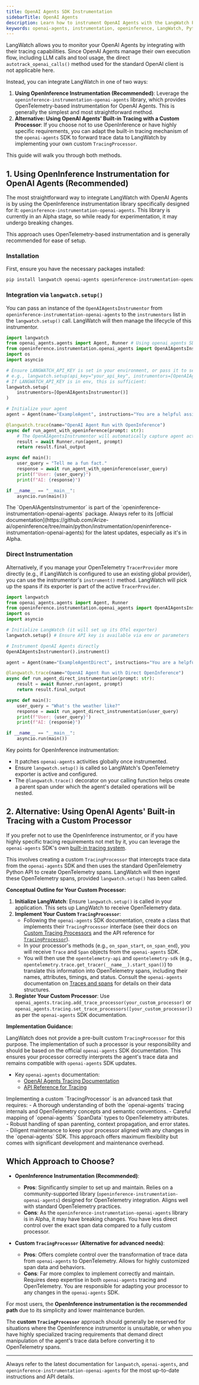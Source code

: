 ```yaml
---
title: OpenAI Agents SDK Instrumentation
sidebarTitle: OpenAI Agents
description: Learn how to instrument OpenAI Agents with the LangWatch Python SDK
keywords: openai-agents, instrumentation, openinference, LangWatch, Python, tracing
---
```


LangWatch allows you to monitor your OpenAI Agents by integrating with their tracing capabilities. Since OpenAI Agents manage their own execution flow, including LLM calls and tool usage, the direct `autotrack_openai_calls()` method used for the standard OpenAI client is not applicable here.

Instead, you can integrate LangWatch in one of two ways:

1.  **Using OpenInference Instrumentation (Recommended)**: Leverage the `openinference-instrumentation-openai-agents` library, which provides OpenTelemetry-based instrumentation for OpenAI Agents. This is generally the simplest and most straightforward method.
2.  **Alternative: Using OpenAI Agents' Built-in Tracing with a Custom Processor**: If you choose not to use OpenInference or have highly specific requirements, you can adapt the built-in tracing mechanism of the `openai-agents` SDK to forward trace data to LangWatch by implementing your own custom `TracingProcessor`.

This guide will walk you through both methods.

## 1. Using OpenInference Instrumentation for OpenAI Agents (Recommended)

The most straightforward way to integrate LangWatch with OpenAI Agents is by using the OpenInference instrumentation library specifically designed for it: `openinference-instrumentation-openai-agents`. This library is currently in an Alpha stage, so while ready for experimentation, it may undergo breaking changes.

This approach uses OpenTelemetry-based instrumentation and is generally recommended for ease of setup.

### Installation

First, ensure you have the necessary packages installed:

```bash
pip install langwatch openai-agents openinference-instrumentation-openai-agents
```

### Integration via `langwatch.setup()`

You can pass an instance of the `OpenAIAgentsInstrumentor` from `openinference-instrumentation-openai-agents` to the `instrumentors` list in the `langwatch.setup()` call. LangWatch will then manage the lifecycle of this instrumentor.

```python
import langwatch
from openai_agents.agents import Agent, Runner # Using openai_agents SDK
from openinference.instrumentation.openai_agents import OpenAIAgentsInstrumentor
import os
import asyncio

# Ensure LANGWATCH_API_KEY is set in your environment, or pass it to setup
# e.g., langwatch.setup(api_key="your_api_key", instrumentors=[OpenAIAgentsInstrumentor()])
# If LANGWATCH_API_KEY is in env, this is sufficient:
langwatch.setup(
    instrumentors=[OpenAIAgentsInstrumentor()]
)

# Initialize your agent
agent = Agent(name="ExampleAgent", instructions="You are a helpful assistant.")

@langwatch.trace(name="OpenAI Agent Run with OpenInference")
async def run_agent_with_openinference(prompt: str):
    # The OpenAIAgentsInstrumentor will automatically capture agent activities.
    result = await Runner.run(agent, prompt)
    return result.final_output

async def main():
    user_query = "Tell me a fun fact."
    response = await run_agent_with_openinference(user_query)
    print(f"User: {user_query}")
    print(f"AI: {response}")

if __name__ == "__main__":
    asyncio.run(main())
```

<Note>
  The `OpenAIAgentsInstrumentor` is part of the `openinference-instrumentation-openai-agents` package. Always refer to its [official documentation](https://github.com/Arize-ai/openinference/tree/main/python/instrumentation/openinference-instrumentation-openai-agents) for the latest updates, especially as it's in Alpha.
</Note>

### Direct Instrumentation

Alternatively, if you manage your OpenTelemetry `TracerProvider` more directly (e.g., if LangWatch is configured to use an existing global provider), you can use the instrumentor's `instrument()` method. LangWatch will pick up the spans if its exporter is part of the active `TracerProvider`.

```python
import langwatch
from openai_agents.agents import Agent, Runner
from openinference.instrumentation.openai_agents import OpenAIAgentsInstrumentor
import os
import asyncio

# Initialize LangWatch (it will set up its OTel exporter)
langwatch.setup() # Ensure API key is available via env or parameters

# Instrument OpenAI Agents directly
OpenAIAgentsInstrumentor().instrument()

agent = Agent(name="ExampleAgentDirect", instructions="You are a helpful assistant.")

@langwatch.trace(name="OpenAI Agent Run with Direct OpenInference")
async def run_agent_direct_instrumentation(prompt: str):
    result = await Runner.run(agent, prompt)
    return result.final_output

async def main():
    user_query = "What's the weather like?"
    response = await run_agent_direct_instrumentation(user_query)
    print(f"User: {user_query}")
    print(f"AI: {response}")

if __name__ == "__main__":
    asyncio.run(main())
```

Key points for OpenInference instrumentation:
-   It patches `openai-agents` activities globally once instrumented.
-   Ensure `langwatch.setup()` is called so LangWatch's OpenTelemetry exporter is active and configured.
-   The `@langwatch.trace()` decorator on your calling function helps create a parent span under which the agent's detailed operations will be nested.

## 2. Alternative: Using OpenAI Agents' Built-in Tracing with a Custom Processor

If you prefer not to use the OpenInference instrumentor, or if you have highly specific tracing requirements not met by it, you can leverage the `openai-agents` SDK's own [built-in tracing system](https://openai.github.io/openai-agents-python/tracing/).

This involves creating a custom `TracingProcessor` that intercepts trace data from the `openai-agents` SDK and then uses the standard OpenTelemetry Python API to create OpenTelemetry spans. LangWatch will then ingest these OpenTelemetry spans, provided `langwatch.setup()` has been called.

**Conceptual Outline for Your Custom Processor:**

1.  **Initialize LangWatch**: Ensure `langwatch.setup()` is called in your application. This sets up LangWatch to receive OpenTelemetry data.
2.  **Implement Your Custom `TracingProcessor`**: 
    -   Following the `openai-agents` SDK documentation, create a class that implements their `TracingProcessor` interface (see their docs on [Custom Tracing Processors](https://openai.github.io/openai-agents-python/tracing/#custom-tracing-processors) and the API reference for [`TracingProcessor`](https://openai.github.io/openai-agents-python/ref/tracing/#agents.tracing.TracingProcessor)).
    -   In your processor's methods (e.g., `on_span_start`, `on_span_end`), you will receive `Trace` and `Span` objects from the `openai-agents` SDK.
    -   You will then use the `opentelemetry-api` and `opentelemetry-sdk` (e.g., `opentelemetry.trace.get_tracer(__name__).start_span()`) to translate this information into OpenTelemetry spans, including their names, attributes, timings, and status. Consult the `openai-agents` documentation on [Traces and spans](https://openai.github.io/openai-agents-python/tracing/#traces-and-spans) for details on their data structures.
3.  **Register Your Custom Processor**: Use `openai_agents.tracing.add_trace_processor(your_custom_processor)` or `openai_agents.tracing.set_trace_processors([your_custom_processor])` as per the `openai-agents` SDK documentation.

**Implementation Guidance:**

LangWatch does not provide a pre-built custom `TracingProcessor` for this purpose. The implementation of such a processor is your responsibility and should be based on the official `openai-agents` SDK documentation. This ensures your processor correctly interprets the agent's trace data and remains compatible with `openai-agents` SDK updates.

-   Key `openai-agents` documentation:
    -   [OpenAI Agents Tracing Documentation](https://openai.github.io/openai-agents-python/tracing/)
    -   [API Reference for Tracing](https://openai.github.io/openai-agents-python/ref/tracing/)

<Warning>
Implementing a custom `TracingProcessor` is an advanced task that requires:
- A thorough understanding of both the `openai-agents` tracing internals and OpenTelemetry concepts and semantic conventions.
- Careful mapping of `openai-agents` `SpanData` types to OpenTelemetry attributes.
- Robust handling of span parenting, context propagation, and error states.
- Diligent maintenance to keep your processor aligned with any changes in the `openai-agents` SDK.
This approach offers maximum flexibility but comes with significant development and maintenance overhead.
</Warning>

## Which Approach to Choose?

-   **OpenInference Instrumentation (Recommended)**:
    -   **Pros**: Significantly simpler to set up and maintain. Relies on a community-supported library (`openinference-instrumentation-openai-agents`) designed for OpenTelemetry integration. Aligns well with standard OpenTelemetry practices.
    -   **Cons**: As the `openinference-instrumentation-openai-agents` library is in Alpha, it may have breaking changes. You have less direct control over the exact span data compared to a fully custom processor.

-   **Custom `TracingProcessor` (Alternative for advanced needs)**:
    -   **Pros**: Offers complete control over the transformation of trace data from `openai-agents` to OpenTelemetry. Allows for highly customized span data and behaviors.
    -   **Cons**: Far more complex to implement correctly and maintain. Requires deep expertise in both `openai-agents` tracing and OpenTelemetry. You are responsible for adapting your processor to any changes in the `openai-agents` SDK.

For most users, the **OpenInference instrumentation is the recommended path** due to its simplicity and lower maintenance burden.

The **custom `TracingProcessor`** approach should generally be reserved for situations where the OpenInference instrumentor is unsuitable, or when you have highly specialized tracing requirements that demand direct manipulation of the agent's trace data before converting it to OpenTelemetry spans.

---
Always refer to the latest documentation for `langwatch`, `openai-agents`, and `openinference-instrumentation-openai-agents` for the most up-to-date instructions and API details.
